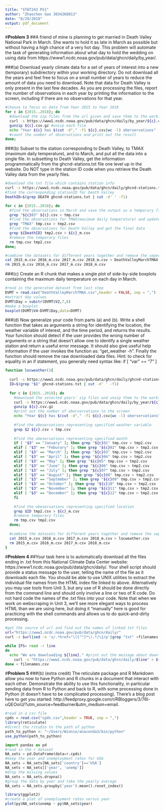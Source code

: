 ```yaml
---
title: "STAT243 PS1"
author: "Zhaochen Gao 3034268813"
date: "8/29/2018"
output: pdf_document
---
```

#**Problem 3**
##A friend of mine is planning to get married in Death Valley National Park in March. She wants to hold it as late in March as possible but without having a high chance of a very hot day. This problem will automate the task of generating information about what day to hold the wedding on using data from https://www1.ncdc.noaa.gov/pub/data/ghcn/daily/by_year/.

###(a) Download yearly climate data for a set of years of interest into a new (temporary) subdirectory within your working directory. Do not download all the years and feel free to focus on a small number of years to reduce the amount of data you need to download. Note that data for Death Valley is only present in the last few decades. As you are processing the files, report the number of observations in each year by printing the information to the screen, including if there are no observations for that year.
```bash
#choose to focus on data from Year 2015 to Year 2018
for c in {2015..2018}; do 
  #download the zip files from the url given and save them to the working directory
  curl -s https://www1.ncdc.noaa.gov/pub/data/ghcn/daily/by_year/${c}.csv.gz > ${c}.csv.gz
  gunzip ${c}.csv.gz #unzip each file
  echo "Year ${c} has $(cut -d"," -f1 ${c}.csv|wc -l) oberservations" 
  #count the number of observations and print out the result
done;
```
###(b) Subset to the station corresponding to Death Valley, to TMAX (maximum daily temperature), and to March, and put all the data into a single file. In subsetting to Death Valley, get the information programmatically from the ghcnd-stations.txt file one level up in the website. Do NOT type in the station ID code when you retrieve the Death Valley data from the yearly files.
```bash
#download the txt file which contains station info
curl -s https://www1.ncdc.noaa.gov/pub/data/ghcn/daily/ghcnd-stations.txt > ghcnd-stations.txt
#find the corresponding stationID for Death Valley
DeathID=$(grep DEATH ghcnd-stations.txt | cut -d' ' -f1)

for c in {2015..2018}; do
  #find the observations in March and save the output as a temporary file
  grep "${c}03" ${c}.csv > tmp.csv
  #find the observations for TMAX(maximum daily temperature) and update the temporary file
  grep "TMAX" tmp.csv > tmp2.csv
  #find the observations for Death Valley and get the final data
  grep ${DeathID} tmp2.csv > ${c}_m.csv
  #remove the temporary files
  rm tmp.csv tmp2.csv
done;

#combine the datasets for different years together and remove the seperate datasets
cat 2015_m.csv 2016_m.csv 2017_m.csv 2018_m.csv > DeathValleyMarchTMAX.csv
rm 2015_m.csv 2016_m.csv 2017_m.csv 2018_m.csv
```
###(c) Create an R chunk that makes a single plot of side-by-side boxplots containing the maximum daily temperature on each day in March.
```r
#read in the generated dataset from last step
DVMT = read.csv("DeathValleyMarchTMAX.csv",header = FALSE, sep = ",")
#extract day values
DVMT$Day = substr(DVMT$V2,7,8)
#make a boxplot
boxplot(DVMT$V4~DVMT$Day,data=DVMT)
```

###(d) Now generalize your code from parts (a) and (b). Write a shell function that takes as arguments a string for identifying the location, the weather variable of interest, and the time period, and returns the results. Your function should detect if the user provides the wrong number of arguments or a string that doesn’t allow one to identify a single weather station and return a useful error message. It should also give useful help information if the user invokes the function as: “get_weather -h”. Finally the function should remove the raw downloaded data files. Hint: to check for equality in an if statement, you generally need syntax like: if [ "var" == "7" ]
```bash
function locweather(){
  
  curl -s https://www1.ncdc.noaa.gov/pub/data/ghcn/daily/ghcnd-stations.txt > ghcnd-stations.txt
  ID=$(grep "$1" ghcnd-stations.txt | cut -d' ' -f1)
  
  for c in {2015..2018}; do
    #download the selected years' zip files and unzip them to the working directory
    curl -s https://www1.ncdc.noaa.gov/pub/data/ghcn/daily/by_year/${c}.csv.gz > ${c}.csv.gz
    gunzip ${c}.csv.gz
    #print out the number of oberservations to the screen
    echo "Year ${c} has $(cut -d"," -f1 ${c}.csv|wc -l) oberservations"
    
    #find the obeservations representing specified weather variable
    grep $2 ${c}.csv > tmp.csv
    
    #find the obeservations representing specified month
    if [ "$3" == "January" ]; then grep "${c}01" tmp.csv > tmp2.csv 
    elif [ "$3" == "Feburary" ]; then grep "${c}02" tmp.csv > tmp2.csv
    elif [ "$3" == "March" ]; then grep "${c}03" tmp.csv > tmp2.csv
    elif [ "$3" == "April" ]; then grep "${c}04" tmp.csv > tmp2.csv
    elif [ "$3" == "May" ]; then grep "${c}05" tmp.csv > tmp2.csv
    elif [ "$3" == "June" ]; then grep "${c}06" tmp.csv > tmp2.csv
    elif [ "$3" == "July" ]; then grep "${c}07" tmp.csv > tmp2.csv
    elif [ "$3" == "August" ]; then grep "${c}08" tmp.csv > tmp2.csv
    elif [ "$3" == "September" ]; then grep "${c}09" tmp.csv > tmp2.csv
    elif [ "$3" == "October" ]; then grep "${c}10" tmp.csv > tmp2.csv
    elif [ "$3" == "November" ]; then grep "${c}11" tmp.csv > tmp2.csv
    elif [ "$3" == "December" ]; then grep "${c}12" tmp.csv > tmp2.csv
    fi
    
    #find the obeservations representing specified location
    grep $ID tmp2.csv > ${c}_m.csv
    #remove temporary files
    rm tmp.csv tmp2.csv
  done;
  
  #combine the datasets for different years together and remove the seperate datasets
  cat 2015_m.csv 2016_m.csv 2017_m.csv 2018_m.csv > locweather.csv
  rm 2015_m.csv 2016_m.csv 2017_m.csv 2018_m.csv
}
```

#**Problem 4** 
##Your task here is to automatically download all the files ending in .txt from this National Climate Data Center website: https://www1.ncdc.noaa.gov/pub/data/ghcn/daily/. Your shell script should provide a status message to the user, telling the name of the file as it downloads each file. You should be able to use UNIX utilities to extract the individual file names from the HTML index file linked to above. Alternatively you may use tools from Unit 3, but any use of R should be done directly from the command line and should only involve a line or two of R code. Do not hard code the names of the .txt files into your code. Note that when we work on webscraping in Unit 3, we’ll see more elegant ways to process HTML than we are using here, but doing it “manually” here is good for practicing with the shell commands and allows us to do quick-and-dirty processing.
```bash
#get the source of url and find out the names of linked txt files
url="https://www1.ncdc.noaa.gov/pub/data/ghcn/daily/"
curl -s $url|sed -n 's/.*href="\([^"]*\).*/\1/p'|grep "txt" >filenames.csv

while IFS= read -r line
do
  echo "We are downloading ${line}." #print out the message about downloading files
	curl -s "https://www1.ncdc.noaa.gov/pub/data/ghcn/daily/$line" > ${line} #download the files
done < filenames.csv
```

#**Problem 5**
###(b) (extra credit) The reticulate package and R Markdown allow you now to have Python and R chunks in a document that interact with each other. Demonstrate the ability to use this functionality, in particular sending data from R to Python and back to R, with some processing done in Python (it doesn’t have to be complicated processing). There’s a blog post here to get you started: http://feedproxy.google.com/r/RBloggers/3/76l-uQEOoiU/?utm_source=feedburner&utm_medium=email.
```r
#read in a csv file
cpds = read.csv("cpds.csv",header = TRUE, sep = ",")
library(reticulate)
#direct the rstudio to the path of python
path_to_python <- "~/Users/Winnie/anaconda3/bin/python"
use_python(path_to_python)
```

```python
import pandas as pd
#read in the r dataset
NA_sets = pd.DataFrame(data=r.cpds)
#keep the year and unemployment rates for USA
NA_sets = NA_sets[NA_sets['country']=='USA']
NA_sets = NA_sets[['year', 'unemp']]
#drop the missing values
NA_sets = NA_sets.dropna()
#group the data by year and take the yearly average
NA_sets = NA_sets.groupby('year').mean().reset_index()
```

```r
library(ggplot2)
#create a plot of unemployment rates versus year
plot(py$NA_sets$unemp ~ py$NA_sets$year)
```

